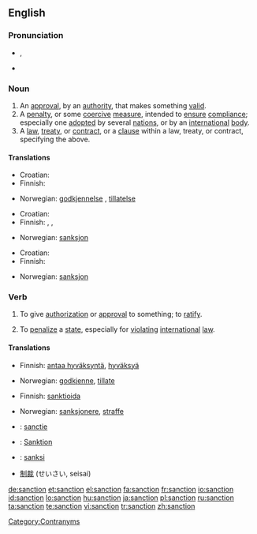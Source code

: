 {{wikipedia}}
==English==

===Pronunciation===
*{{IPA|/ˈsæŋkʃən/}}, {{SAMPA|/"s{NkS@n/}}
*{{audio|en-us-sanction.ogg|Audio (US)}}

===Noun===
{{en-noun}}

# An [[approval]], by an [[authority]], that makes something [[valid]].
# A [[penalty]], or some [[coercive]] [[measure]], intended to [[ensure]] [[compliance]]; especially one [[adopted]] by several [[nation]]s, or by an [[international]] [[body]].
# A [[law]], [[treaty]], or [[contract]], or a [[clause]] within a law, treaty, or contract, specifying the above.

====Translations====
{{trans-top|approval, by an authority, that makes something valid}}
* Croatian: {{t-|hr|sankcija|f}}
* Finnish: {{t-|fi|hyväksyntä}}
{{trans-mid}}
* Norwegian: [[godkjennelse]] {{m}}, [[tillatelse]] {{m}}
{{trans-bottom}}

{{trans-top|penalty, coercive measure}}
* Croatian: {{t-|hr|sankcija|f}}
* Finnish: {{t-|fi|seuraamus}}, {{t+|fi|sanktio}}, {{t-|fi|pakote}}
{{trans-mid}}
* Norwegian: [[sanksjon]] {{m}}
{{trans-bottom}}

{{trans-top|stipulation specifying the above}}
* Croatian: {{t-|hr|sankcija|f}}
* Finnish: {{t+|fi|säännös}}
{{trans-mid}}
* Norwegian: [[sanksjon]] {{m}}
{{trans-bottom}}

===Verb===
{{en-verb}}
# {{transitive}} To give [[authorization]] or [[approval]] to something; to [[ratify]].
# {{transitive}} To [[penalize]] a [[state]], especially for [[violating]] [[international]] [[law]].

====Translations====
{{trans-top|To give authorization or approval to something; to ratify}}
* Finnish: [[antaa hyväksyntä]], [[hyväksyä]]
{{trans-mid}}
* Norwegian: [[godkjenne]], [[tillate]]
{{trans-bottom}}

{{trans-top|To penalize a state, especially for violating international law}}
* Finnish: [[sanktioida]]
{{trans-mid}}
* Norwegian: [[sanksjonere]], [[straffe]]
{{trans-bottom}}

{{checktrans-top}}
* {{ttbc|Dutch}}: [[sanctie]]
* {{ttbc|German}}: [[Sanktion]]
* {{ttbc|Indonesian}}: [[sanksi]]
* {{ttbc|Japanese}} [[制裁]] (せいさい, seisai)
{{trans-bottom}}

[[Category:Contranyms]]

[[de:sanction]]
[[et:sanction]]
[[el:sanction]]
[[fa:sanction]]
[[fr:sanction]]
[[io:sanction]]
[[id:sanction]]
[[lo:sanction]]
[[hu:sanction]]
[[ja:sanction]]
[[pl:sanction]]
[[ru:sanction]]
[[ta:sanction]]
[[te:sanction]]
[[vi:sanction]]
[[tr:sanction]]
[[zh:sanction]]